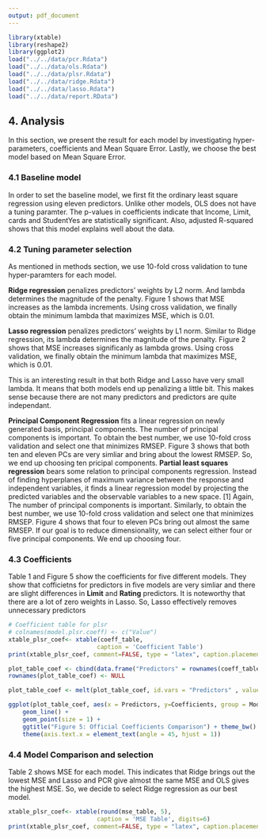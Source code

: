 ```yaml
---
output: pdf_document
---
```


```r
library(xtable)
library(reshape2)
library(ggplot2)
load("../../data/pcr.Rdata")
load("../../data/ols.Rdata")
load("../../data/plsr.Rdata")
load("../../data/ridge.Rdata")
load("../../data/lasso.Rdata")
load("../../data/report.RData")
```

## 4. Analysis
In this section, we present the result for each model by investigating hyper-parameters, coefficients and Mean Square Error. Lastly, we choose the best model based on Mean Square Error.

### 4.1 Baseline model
In order to set the baseline model, we first fit the ordinary least square regression using eleven predictors. Unlike other models, OLS does not have a tuning paramter. The p-values in coefficients indicate that Income, Limit, cards and StudentYes are statistically significant. Also, adjusted R-squared shows that this model explains well about the data. 

### 4.2 Tuning parameter selection
As mentioned in methods section, we use 10-fold cross validation to tune hyper-paramters for each model. 

**Ridge regression** penalizes predictors' weights by L2 norm. And lambda determines the magnitude of the penalty. Figure 1 shows that MSE increases as the lambda increments. Using cross validation, we finally obtain the minimum lambda that maximizes MSE, which is 0.01. 

\begin{figure}[!hb]
  \centering
    \includegraphics[width=70mm]{../../images/ridge-lambda.png}
      \caption{Lambda for Ridge}
\end{figure}


**Lasso regression** penalizes predictors' weights by L1 norm. Similar to Ridge regression, its lambda determines the magnitude of the penalty. Figure 2 shows that MSE increases significanly as lambda grows. Using cross validation, we finally obtain the minimum lambda that maximizes MSE, which is 0.01. 
\vspace{100mm}

\begin{figure}[!hb]
  \centering
    \includegraphics[width=70mm]{../../images/lasso-lambda.png}
      \caption{Lambda for Lasso}
\end{figure}

This is an interesting result in that both Ridge and Lasso have very small lambda. It means that both models end up penalizing a little bit. This makes sense because there are not many predictors and predictors are quite independant. 

**Principal Component Regression** fits a linear regression on newly generated basis, principal components. The number of principal components is important. To obtain the best number, we use 10-fold cross validation and select one that minimizes RMSEP. Figure 3 shows that both ten and eleven PCs are very simliar and bring about the lowest RMSEP. So, we end up choosing ten pricipal components.
\vspace{10mm}
\begin{figure}[!hb]
  \centering
    \includegraphics[width=70mm]{../../images/pcr-cross-validation.png}
      \caption{PCR cross validation}
\end{figure}


**Partial least squares regression** bears some relation to principal components regression. Instead of finding hyperplanes of maximum variance between the response and independent variables, it finds a linear regression model by projecting the predicted variables and the observable variables to a new space. [1] Again, The number of principal components is important. Similarly, to obtain the best number, we use 10-fold cross validation and select one that minimizes RMSEP. Figure 4 shows that four to eleven PCs bring out almost the same RMSEP. If our goal is to reduce dimensionality, we can select either four or five principal components. We end up choosing four.
\vspace{10mm}
\begin{figure}[!hb]
  \centering
    \includegraphics[width=70mm]{../../images/plsr-cross-validation.png}
      \caption{PLSR cross validation}
\end{figure}


### 4.3 Coefficients

Table 1 and Figure 5 show the coefficients for five different models. They show that cofficietns for predictors in five models are very simliar and there are slight differences in **Limit** and **Rating** predictors. It is noteworthy that there are a lot of zero weights in Lasso. So, Lasso effectively removes unnecessary predictors 

```r
# Coefficient table for plsr
# colnames(model.plsr.coeff) <- c("Value")
xtable_plsr_coef<- xtable(coeff_table, 
                         caption = 'Coefficient Table')
print(xtable_plsr_coef, comment=FALSE, type = "latex", caption.placement = 'top')
```

```r

plot_table_coef <- cbind(data.frame("Predictors" = rownames(coeff_table)), coeff_table)
rownames(plot_table_coef) <- NULL

plot_table_coef <- melt(plot_table_coef, id.vars = "Predictors" , value.name= "Coefficients", variable.name= "Models")

ggplot(plot_table_coef, aes(x = Predictors, y=Coefficients, group = Models, colour = Models)) +
    geom_line() +
    geom_point(size = 1) +
    ggtitle("Figure 5: Official Coefficients Comparison") + theme_bw() + 
    theme(axis.text.x = element_text(angle = 45, hjust = 1))
```


### 4.4 Model Comparison and selection

Table 2 shows MSE for each model. This indicates that Ridge brings out the lowest MSE and Lasso and PCR give almost the same MSE and OLS gives the highest MSE. So, we decide to select Ridge regression as our best model.

```r

xtable_plsr_coef<- xtable(round(mse_table, 5), 
                         caption = 'MSE Table', digits=6)
print(xtable_plsr_coef, comment=FALSE, type = "latex", caption.placement = 'top')
```
